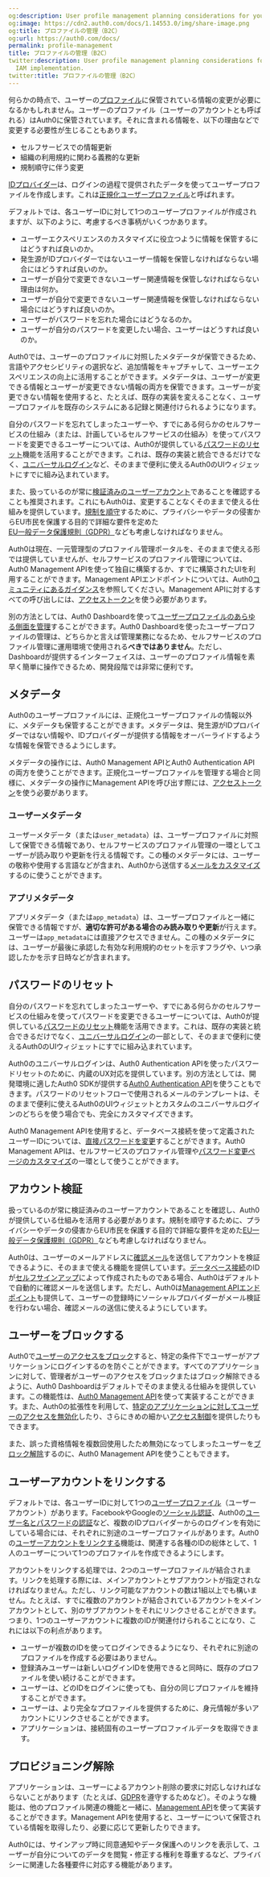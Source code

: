 ```yaml
---
og:description: User profile management planning considerations for your B2C IAM implementation.
og:image: https://cdn2.auth0.com/docs/1.14553.0/img/share-image.png
og:title: プロファイルの管理（B2C）
og:url: https://auth0.com/docs/
permalink: profile-management
title: プロファイルの管理（B2C）
twitter:description: User profile management planning considerations for your B2C
  IAM implementation.
twitter:title: プロファイルの管理（B2C）
---
```


何らかの時点で、ユーザーの[プロファイル](/not-found/3MdCE7aOAk34wCaR7Do709)に保管されている情報の変更が必要になるかもしれません。ユーザーのプロファイル（ユーザーのアカウントとも呼ばれる）はAuth0に保管されています。それに含まれる情報を、以下の理由などで変更する必要性が生じることもあります。

* セルフサービスでの情報更新
* 組織の利用規約に関わる義務的な更新
* 規制順守に伴う変更



[IDプロバイダー](/connections)は、ログインの過程で提供されたデータを使ってユーザープロファイルを作成します。これは[正規化ユーザープロファイル](/users/user-profiles/normalized-user-profiles)と呼ばれます。



デフォルトでは、各ユーザーIDに対して1つのユーザープロファイルが作成されますが、以下のように、考慮するべき事柄がいくつかあります。

* ユーザーエクスペリエンスのカスタマイズに役立つように情報を保管するにはどうすれば良いのか。
* 発生源がIDプロバイダーではないユーザー情報を保管しなければならない場合にはどうすれば良いのか。
* ユーザーが自分で変更できないユーザー関連情報を保管しなければならない理由は何か。
* ユーザーが自分で変更できないユーザー関連情報を保管しなければならない場合にはどうすれば良いのか。
* ユーザーがパスワードを忘れた場合にはどうなるのか。
* ユーザーが自分のパスワードを変更したい場合、ユーザーはどうすれば良いのか。

Auth0では、ユーザーのプロファイルに対照したメタデータが保管できるため、言語やアクセシビリティの選択など、追加情報をキャプチャして、ユーザーエクスペリエンスの向上に活用することができます。メタデータは、ユーザーが変更できる情報とユーザーが変更できない情報の両方を保管できます。ユーザーが変更できない情報を使用すると、たとえば、既存の実装を変えることなく、ユーザープロファイルを既存のシステムにある記録と関連付けられるようになります。

自分のパスワードを忘れてしまったユーザーや、すでにある何らかのセルフサービスの仕組み（または、計画しているセルフサービスの仕組み）を使ってパスワードを変更できるユーザーについては、Auth0が提供している[パスワードのリセット](#password-reset)機能を活用することができます。これは、既存の実装と統合できるだけでなく、[ユニバーサルログイン](/login/universal-login)など、そのままで便利に使えるAuth0のUIウィジェットにすでに組み込まれています。

また、扱っているのが常に[検証済みのユーザーアカウント](#account-verification)であることを確認することも推奨されます。これにもAuth0は、変更することなくそのままで使える仕組みを提供しています。[規制を順守](/compliance)するために、プライバシーやデータの侵害からEU市民を保護する目的で詳細な要件を定めた[EU一般データ保護規則（GDPR）](https://eugdpr.org/)なども考慮しなければなりません。

Auth0は現在、一元管理型のプロファイル管理ポータルを、そのままで使える形では提供していませんが、セルフサービスのプロファイル管理については、Auth0 Management APIを使って独自に構築するか、すでに構築されたUIを利用することができます。Management APIエンドポイントについては、Auth0[コミュニティにあるガイダンス](https://community.auth0.com/t/how-to-allow-the-end-user-to-update-their-own-profile-information/6228)を参照してください。Management APIに対するすべての呼び出しには、[アクセストークン](/security/tokens/access-tokens)を使う必要があります。



別の方法としては、Auth0 Dashboardを使って[ユーザープロファイルのあらゆる側面を管理](/users/manage-users-using-the-dashboard)することができます。Auth0 Dashboardを使ったユーザープロファイルの管理は、どちらかと言えば管理業務になるため、セルフサービスのプロファイル管理に運用環境で使用される**べきではありません**。ただし、Dashboardが提供するインターフェイスは、ユーザーのプロファイル情報を素早く簡単に操作できるため、開発段階では非常に便利です。

## メタデータ

Auth0のユーザープロファイルには、正規化ユーザープロファイルの情報以外に、メタデータも保管することができます。メタデータは、発生源がIDプロバイダーではない情報や、IDプロバイダーが提供する情報をオーバーライドするような情報を保管できるようにします。



メタデータの操作には、Auth0 Management APIとAuth0 Authentication APIの両方を使うことができます。正規化ユーザープロファイルを管理する場合と同様に、メタデータの操作にManagement APIを呼び出す際には、[アクセストークン](/api/management/v2/tokens)を使う必要があります。



### ユーザーメタデータ

ユーザーメタデータ（または`user_metadata`）は、ユーザープロファイルに対照して保管できる情報であり、セルフサービスのプロファイル管理の一環としてユーザーが読み取りや更新を行える情報です。この種のメタデータには、ユーザーの敬称や使用する言語などが含まれ、Auth0から送信する[メールをカスタマイズ](/brand-and-customize/email/customize-email-templates)するのに使うことができます。



### アプリメタデータ

アプリメタデータ（または`app_metadata`）は、ユーザープロファイルと一緒に保管できる情報ですが、**適切な許可がある場合のみ読み取りや更新**が行えます。ユーザーは`app_metadata`には直接アクセスできません。この種のメタデータには、ユーザーが最後に承認した有効な利用規約のセットを示すフラグや、いつ承認したかを示す日時などが含まれます。

## パスワードのリセット

自分のパスワードを忘れてしまったユーザーや、すでにある何らかのセルフサービスの仕組みを使ってパスワードを変更できるユーザーについては、Auth0が提供している[パスワードのリセット](/connections/database/password-change)機能を活用できます。これは、既存の実装と統合できるだけでなく、[ユニバーサルログイン](/login/universal-login)の一部として、そのままで便利に使えるAuth0のUIウィジェットにすでに組み込まれています。



Auth0のユニバーサルログインは、Auth0 Authentication APIを使ったパスワードリセットのために、内蔵のUX対応を提供しています。別の方法としては、開発環境に適したAuth0 SDKが提供する[Auth0 Authentication API](/connections/database/password-change#use-the-authentication-api)を使うこともできます。パスワードのリセットフローで使用されるメールのテンプレートは、そのままで便利に使えるAuth0のUIウィジェットとカスタムのユニバーサルログインのどちらを使う場合でも、完全にカスタマイズできます。

Auth0 Management APIを使用すると、データベース接続を使って定義されたユーザーIDについては、[直接パスワードを変更](/connections/database/password-change#directly-set-the-new-password)することができます。Auth0 Management APIは、セルフサービスのプロファイル管理や[パスワード変更ページのカスタマイズ](/architecture-scenarios/b2c/branding)の一環として使うことができます。

## アカウント検証

扱っているのが常に検証済みのユーザーアカウントであることを確認し、Auth0が提供している仕組みを活用する必要があります。規制を順守するために、プライバシーやデータの侵害からEU市民を保護する目的で詳細な要件を定めた[EU一般データ保護規則（GDPR）](https://eugdpr.org/)なども考慮しなければなりません。

Auth0は、ユーザーのメールアドレスに[確認メール](/brand-and-customize/email/manage-email-flow)を送信してアカウントを検証できるように、そのままで使える機能を提供しています。[データベース接続](/connections/database)のIDが[セルフサインアップ](/architecture-scenarios/b2c/provisioning#self-sign-up)によって作成されたものである場合、Auth0はデフォルトで自動的に確認メールを送信します。ただし、Auth0は[Management APIエンドポイント](/api/v2#!/Tickets/post_email_verification)も提供して、ユーザーの登録時にソーシャルプロバイダーがメール検証を行わない場合、確認メールの送信に使えるようにしています。

## ユーザーをブロックする

Auth0で[ユーザーのアクセスをブロック](/users/block-and-unblock-users)すると、特定の条件下でユーザーがアプリケーションにログインするのを防ぐことができます。すべてのアプリケーションに対して、管理者がユーザーのアクセスをブロックまたはブロック解除できるように、Auth0 Dashboardはデフォルトでそのまま使える仕組みを提供しています。この機能性は、[Auth0 Management API](/api/management/v2#!/Users/patch_users_by_id)を使って実装することができます。また、Auth0の拡張性を利用して、[特定のアプリケーションに対してユーザーのアクセスを無効化](/users/manage-user-access-to-applications)したり、さらにきめの細かい[アクセス制御](/architecture-scenarios/b2c/authorization)を提供したりもできます。

また、誤った資格情報を複数回使用したため無効になってしまったユーザーを[ブロック解除](/api/management/v2#!/User_Blocks/delete_user_blocks_by_id)するのに、Auth0 Management APIを使うこともできます。

## ユーザーアカウントをリンクする

デフォルトでは、各ユーザーIDに対して1つの[ユーザープロファイル](/not-found/3MdCE7aOAk34wCaR7Do709)（ユーザーアカウント）があります。FacebookやGoogleの[ソーシャル認証](/architecture-scenarios/b2c/authentication#social-authentication)、Auth0の[ユーザー名とパスワードの認証](/architecture-scenarios/b2c/authentication#username-and-password-authentication)など、複数のIDプロバイダーからのログインを有効にしている場合には、それぞれに別途のユーザープロファイルがあります。Auth0の[ユーザーアカウントをリンクする](/users/user-account-linking)機能は、関連する各種のIDの総体として、1人のユーザーについて1つのプロファイルを作成できるようにします。

アカウントをリンクする処理では、2つのユーザープロファイルが結合されます。リンクを処理する際には、メインアカウントとサブアカウントが指定されなければなりません。ただし、リンク可能なアカウントの数は1組以上でも構いません。たとえば、すでに複数のアカウントが結合されているアカウントをメインアカウントとして、別のサブアカウントをそれにリンクさせることができます。つまり、1つのユーザーアカウントに複数のIDが関連付けられることになり、これには以下の利点があります。

* ユーザーが複数のIDを使ってログインできるようになり、それぞれに別途のプロファイルを作成する必要はありません。
* 登録済みユーザーは新しいログインIDを使用できると同時に、既存のプロファイルを使い続けることができます。
* ユーザーは、どのIDをログインに使っても、自分の同じプロファイルを維持することができます。
* ユーザーは、より完全なプロファイルを提供するために、身元情報が多いアカウントにリンクさせることができます。
* アプリケーションは、接続固有のユーザープロファイルデータを取得できます。

## プロビジョニング解除

アプリケーションは、ユーザーによるアカウント削除の要求に対応しなければならないことがあります（たとえば、[GDPR](https://eugdpr.org/)を遵守するためなど）。そのような機能は、他のプロファイル関連の機能と一緒に、[Management API](/api/management/v2#!/Users)を使って実装することができます。Management APIを使用すると、ユーザーについて保管されている情報を取得したり、必要に応じて更新したりできます。

Auth0には、サインアップ時に同意通知やデータ保護へのリンクを表示して、ユーザーが自分についてのデータを閲覧・修正する権利を尊重するなど、プライバシーに関連した各種要件に対応する機能があります。